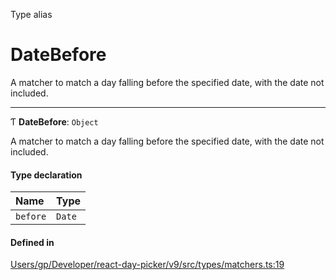 <SectionTitle>Type alias</SectionTitle>

# DateBefore

<Description>

A matcher to match a day falling before the specified date, with the date not included.

</Description>

---

Ƭ **DateBefore**: `Object`

A matcher to match a day falling before the specified date, with the date not included.

#### Type declaration

| Name | Type |
| :------ | :------ |
| `before` | `Date` |

#### Defined in

[Users/gp/Developer/react-day-picker/v9/src/types/matchers.ts:19](https://github.com/gpbl/react-day-picker/blob/4d332a01b/src/types/matchers.ts#L19)
